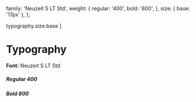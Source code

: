 
<Meta title="Typography" />

  family: 'Neuzeit S LT Std',
  weight: {
    regular: '400',
    bold: '800',
  },
  size: {
    base: '17px'
  },
};

  typography.size.base
]


# Typography

**Font:** Neuzeit S LT Std

##### Regular 400

<Typeset
  fontSizes={fontSizes}
  fontWeight={typography.weight.regular}
  sampleText={sampleText}
  fontFamily={typography.family}
/>

##### Bold 800

<Typeset
  fontSizes={fontSizes}
  fontWeight={typography.weight.bold}
  sampleText={sampleText}
  fontFamily={typography.family}
/>
